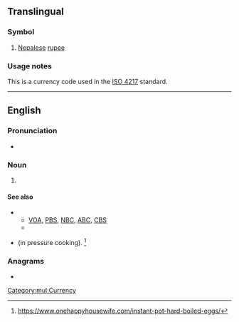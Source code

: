 {{also|npr.}}
{{wikipedia|dab=NPR (disambiguation)}}
==Translingual==

===Symbol===
{{head|mul|symbol}}

# [[Nepalese]] [[rupee]]

===Usage notes===
This is a currency code used in the [[w:ISO 4217|ISO 4217]] standard.

[[Category:mul:Currency]]

----

==English==

===Pronunciation===
* {{rhymes|en|ɑː(ɹ)}}

===Noun===
{{en-noun|-}}

# {{lb|en|US|radio}} {{initialism of|en|[[national|National]] [[public|Public]] [[radio|Radio]]}}

====See also====
* {{sense|National Public Radio}}
** [[VOA]], [[PBS]], [[NBC]], [[ABC]], [[CBS]]
** {{pedia|National Public Radio}}
* {{sense|Natural Pressure Release}} (in pressure cooking). <ref>https://www.onehappyhousewife.com/instant-pot-hard-boiled-eggs/</ref>

===Anagrams===
* {{anagrams|en|a=npr|PNR|PRN|RPN}}